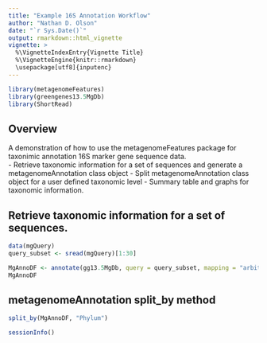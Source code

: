 ```yaml
---
title: "Example 16S Annotation Workflow"
author: "Nathan D. Olson"
date: "`r Sys.Date()`"
output: rmarkdown::html_vignette
vignette: >
  %\VignetteIndexEntry{Vignette Title}
  %\VignetteEngine{knitr::rmarkdown}
  \usepackage[utf8]{inputenc}
---
```


```r
library(metagenomeFeatures)
library(greengenes13.5MgDb)
library(ShortRead)
```

## Overview
A demonstration of how to use the metagenomeFeatures package for taxonimic annotation 16S marker gene sequence data.  
- Retrieve taxonomic information for a set of sequences and generate a metagenomeAnnotation class object
- Split metagenomeAnnotation class object for a user defined taxonomic level
- Summary table and graphs for taxonomic information.


## Retrieve taxonomic information for a set of sequences.
```r
data(mgQuery)
query_subset <- sread(mgQuery)[1:30]

MgAnnoDF <- annotate(gg13.5MgDb, query = query_subset, mapping = "arbitrary")
MgAnnoDF
```

## metagenomeAnnotation split_by method
```r
split_by(MgAnnoDF, "Phylum")
```

```r
sessionInfo()
```
